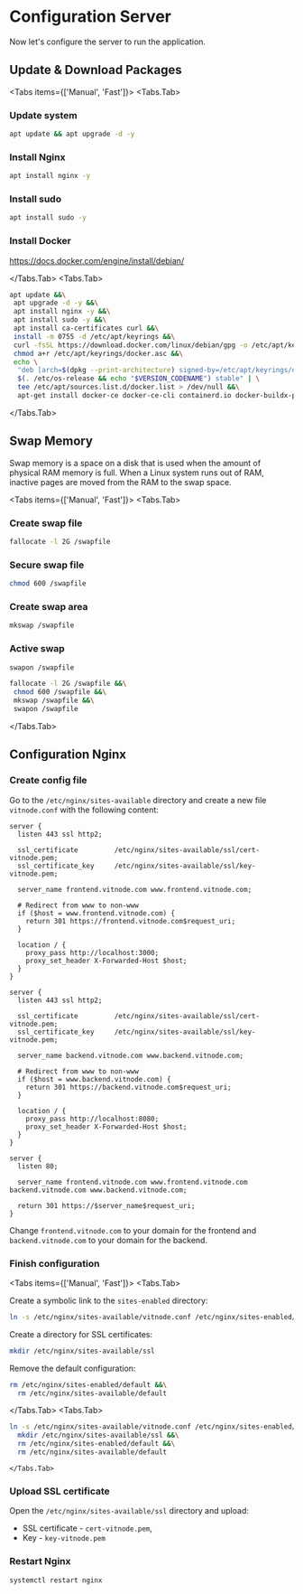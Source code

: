 
# Configuration Server

Now let's configure the server to run the application.

## Update & Download Packages

<Tabs items={['Manual', 'Fast']}>
  <Tabs.Tab>
<Steps>
### Update system

```bash
apt update && apt upgrade -d -y
```

### Install Nginx

```bash
apt install nginx -y
```

### Install sudo

```bash
apt install sudo -y
```

### Install Docker

https://docs.docker.com/engine/install/debian/

</Steps>

  </Tabs.Tab>
  <Tabs.Tab>

```bash
apt update &&\
 apt upgrade -d -y &&\
 apt install nginx -y &&\
 apt install sudo -y &&\
 apt install ca-certificates curl &&\
 install -m 0755 -d /etc/apt/keyrings &&\
 curl -fsSL https://download.docker.com/linux/debian/gpg -o /etc/apt/keyrings/docker.asc &&\
 chmod a+r /etc/apt/keyrings/docker.asc &&\
 echo \
  "deb [arch=$(dpkg --print-architecture) signed-by=/etc/apt/keyrings/docker.asc] https://download.docker.com/linux/debian \
  $(. /etc/os-release && echo "$VERSION_CODENAME") stable" | \
  tee /etc/apt/sources.list.d/docker.list > /dev/null &&\
  apt-get install docker-ce docker-ce-cli containerd.io docker-buildx-plugin docker-compose-plugin -y
```

  </Tabs.Tab>
</Tabs>

## Swap Memory

Swap memory is a space on a disk that is used when the amount of physical RAM memory is full. When a Linux system runs out of RAM, inactive pages are moved from the RAM to the swap space.

<Tabs items={['Manual', 'Fast']}>
  <Tabs.Tab>
   <Steps>

### Create swap file

```bash
fallocate -l 2G /swapfile
```

### Secure swap file

```bash
chmod 600 /swapfile
```

### Create swap area

```bash
mkswap /swapfile
```

### Active swap

```bash
swapon /swapfile
```

  </Steps>
</Tabs.Tab>
<Tabs.Tab>

```bash
fallocate -l 2G /swapfile &&\
 chmod 600 /swapfile &&\
 mkswap /swapfile &&\
 swapon /swapfile
```

</Tabs.Tab>
</Tabs>

## Configuration Nginx

<Steps>

### Create config file

Go to the `/etc/nginx/sites-available` directory and create a new file `vitnode.conf` with the following content:

```nginx {7, 10-11, 26, 29-30, 42}
server {
  listen 443 ssl http2;

  ssl_certificate         /etc/nginx/sites-available/ssl/cert-vitnode.pem;
  ssl_certificate_key     /etc/nginx/sites-available/ssl/key-vitnode.pem;

  server_name frontend.vitnode.com www.frontend.vitnode.com;

  # Redirect from www to non-www
  if ($host = www.frontend.vitnode.com) {
    return 301 https://frontend.vitnode.com$request_uri;
  }

  location / {
    proxy_pass http://localhost:3000;
    proxy_set_header X-Forwarded-Host $host;
  }
}

server {
  listen 443 ssl http2;

  ssl_certificate         /etc/nginx/sites-available/ssl/cert-vitnode.pem;
  ssl_certificate_key     /etc/nginx/sites-available/ssl/key-vitnode.pem;

  server_name backend.vitnode.com www.backend.vitnode.com;

  # Redirect from www to non-www
  if ($host = www.backend.vitnode.com) {
    return 301 https://backend.vitnode.com$request_uri;
  }

  location / {
    proxy_pass http://localhost:8080;
    proxy_set_header X-Forwarded-Host $host;
  }
}

server {
  listen 80;

  server_name frontend.vitnode.com www.frontend.vitnode.com backend.vitnode.com www.backend.vitnode.com;

  return 301 https://$server_name$request_uri;
}
```

Change `frontend.vitnode.com` to your domain for the frontend and `backend.vitnode.com` to your domain for the backend.

### Finish configuration

<Tabs items={['Manual', 'Fast']}>
  <Tabs.Tab>

Create a symbolic link to the `sites-enabled` directory:

```bash
ln -s /etc/nginx/sites-available/vitnode.conf /etc/nginx/sites-enabled/
```

Create a directory for SSL certificates:

```bash
mkdir /etc/nginx/sites-available/ssl
```

Remove the default configuration:

```bash
rm /etc/nginx/sites-enabled/default &&\
  rm /etc/nginx/sites-available/default
```

  </Tabs.Tab>
  <Tabs.Tab>

```bash
ln -s /etc/nginx/sites-available/vitnode.conf /etc/nginx/sites-enabled/ &&\
  mkdir /etc/nginx/sites-available/ssl &&\
  rm /etc/nginx/sites-enabled/default &&\
  rm /etc/nginx/sites-available/default
```

    </Tabs.Tab>

</Tabs>

### Upload SSL certificate

Open the `/etc/nginx/sites-available/ssl` directory and upload:

- SSL certificate - `cert-vitnode.pem`,
- Key - `key-vitnode.pem`

### Restart Nginx

```bash
systemctl restart nginx
```

</Steps>
